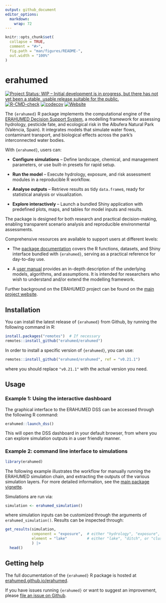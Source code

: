 ```yaml
---
output: github_document
editor_options: 
  markdown: 
    wrap: 72
---
```


<!-- README.md is generated from README.Rmd. Please edit that file -->

```r
knitr::opts_chunk$set(
  collapse = TRUE,
  comment = "#>",
  fig.path = "man/figures/README-",
  out.width = "100%"
)
```

# erahumed

<!-- badges: start -->

[![Project Status: WIP – Initial development is in progress, but there
has not yet been a stable, usable release suitable for the
public.](https://www.repostatus.org/badges/latest/wip.svg)](https://www.repostatus.org/#wip)
[![R-CMD-check](https://github.com/erahumed/erahumed/actions/workflows/R-CMD-check.yaml/badge.svg)](https://github.com/erahumed/erahumed/actions/workflows/R-CMD-check.yaml)
[![codecov](https://codecov.io/gh/erahumed/erahumed/graph/badge.svg?token=72POLBUEUR)](https://codecov.io/gh/erahumed/erahumed)
[![Website](https://img.shields.io/badge/Website-here-blue)](https://erahumed.github.io/erahumed/)

<!-- badges: end -->

The `{erahumed}` R package implements the computational engine of the
[ERAHUMED Decision Support
System](https://www.erahumed.com/decision-support-system/), a modelling
framework for assessing hydrology, pesticide fate, and ecological risk
in the Albufera Natural Park (València, Spain). It integrates models
that simulate water flows, contaminant transport, and biological effects
across the park’s interconnected water bodies.

With `{erahumed}`, users can:

-   **Configure simulations** – Define landscape, chemical, and
    management parameters, or use built-in presets for rapid setup.

-   **Run the model** – Execute hydrology, exposure, and risk assessment
    modules in a reproducible R workflow.

-   **Analyse outputs** – Retrieve results as tidy `data.frame`s, ready
    for statistical analysis or visualization.

-   **Explore interactively** – Launch a bundled Shiny application with
    predefined plots, maps, and tables for model inputs and results.

The package is designed for both research and practical decision-making,
enabling transparent scenario analysis and reproducible environmental
assessments.

Comprehensive resources are available to support users at different
levels:

-   The [package documentation](https://erahumed.github.io/erahumed)
    covers the R functions, datasets, and Shiny interface bundled with
    `{erahumed}`, serving as a practical reference for day-to-day use.

-   A [user manual](https://erahumed.github.io/erahumed-book)
    provides an in-depth description of the underlying models, algorithms, and
    assumptions. It is intended for researchers who wish to understand and/or extend
    the modelling framework.

Further background on the ERAHUMED project can be found on the [main project website](https://www.erahumed.com/).

## Installation

You can install the latest release of `{erahumed}` from Github, by
running the following command in R:

```r
install.packages("remotes")  # If necessary
remotes::install_github("erahumed/erahumed")
```

In order to install a specific version of `{erahumed}`, you can use:

```r
remotes::install_github("erahumed/erahumed", ref = "v0.21.1")
```

where you should replace `"v0.21.1"` with the actual version you need.

## Usage

### Example 1: Using the interactive dashboard

The graphical interface to the ERAHUMED DSS can be accessed through the
following R command:

```r
erahumed::launch_dss()
```

This will open the DSS dashboard in your default browser, from where you
can explore simulation outputs in a user friendly manner.

### Example 2: command line interface to simulations

```r
library(erahumed)
```

The following example illustrates the workflow for manually running the
ERAHUMED simulation chain, and extracting the outputs of the various
simulation layers. For more detailed information, see the [main package
vignette](https://erahumed.github.io/erahumed/articles/erahumed-workflow.html).

Simulations are run via:

```r
simulation <- erahumed_simulation()
```

where simulation inputs can be customized through the arguments of
`erahumed_simulation()`. Results can be inspected through:

```r
get_results(simulation, 
            component = "exposure",  # either "hydrology", "exposure", or "risk"  
            element = "lake"         # either "lake", "ditch", or "cluster"
            ) |>
  head()
```

## Getting help

The full documentation of the `{erahumed}` R package is hosted at
[erahumed.github.io/erahumed](https://erahumed.github.io/erahumed/).

If you have issues running `{erahumed}` or want to suggest an
improvement, please [file an issue on Github](https://github.com/erahumed/erahumed/issues).
